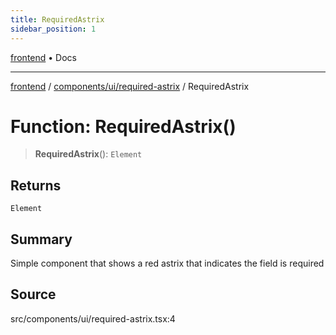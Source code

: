 ```yaml
---
title: RequiredAstrix
sidebar_position: 1
---
```


[frontend](../../../..) • Docs

***

[frontend](../../../..) / [components/ui/required-astrix](..) / RequiredAstrix

# Function: RequiredAstrix()

> **RequiredAstrix**(): `Element`

## Returns

`Element`

## Summary

Simple component that shows a red astrix that indicates the field is required

## Source

src/components/ui/required-astrix.tsx:4
